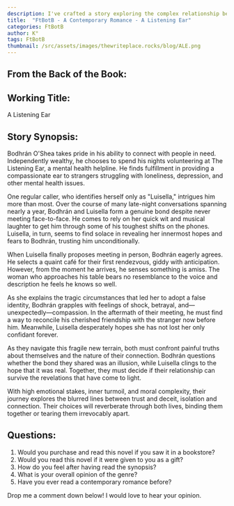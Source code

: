 ```yaml
---
description: I've crafted a story exploring the complex relationship between Bodhrán O'Shea, a wealthy helpline volunteer, and "Luisella," a regular caller who becomes special to him over their year of conversations. When they finally meet in person, the revelation of her false identity forces both characters to confront difficult truths about trust, deception, and human connection. Through their struggle to reconcile their bond with this new reality, I examine how relationships formed in vulnerability can survive when masks fall away.
title:  "FtBotB - A Contemporary Romance - A Listening Ear"
categories: FtBotB
author: K°
tags: FtBotB
thumbnail: /src/assets/images/thewriteplace.rocks/blog/ALE.png
---
```


<LightboxImage src="/src/assets/images/thewriteplace.rocks/blog/ALE.png" alt="" />

## From the Back of the Book:
## Working Title:
A Listening Ear
&nbsp;
## Story Synopsis:
Bodhrán O'Shea takes pride in his ability to connect with people in need. Independently wealthy, he chooses to spend his nights volunteering at The Listening Ear, a mental health helpline. He finds fulfillment in providing a compassionate ear to strangers struggling with loneliness, depression, and other mental health issues.

One regular caller, who identifies herself only as "Luisella," intrigues him more than most. Over the course of many late-night conversations spanning nearly a year, Bodhrán and Luisella form a genuine bond despite never meeting face-to-face. He comes to rely on her quick wit and musical laughter to get him through some of his toughest shifts on the phones. Luisella, in turn, seems to find solace in revealing her innermost hopes and fears to Bodhrán, trusting him unconditionally.

When Luisella finally proposes meeting in person, Bodhrán eagerly agrees. He selects a quaint café for their first rendezvous, giddy with anticipation. However, from the moment he arrives, he senses something is amiss. The woman who approaches his table bears no resemblance to the voice and description he feels he knows so well.

As she explains the tragic circumstances that led her to adopt a false identity, Bodhrán grapples with feelings of shock, betrayal, and—unexpectedly—compassion. In the aftermath of their meeting, he must find a way to reconcile his cherished friendship with the stranger now before him. Meanwhile, Luisella desperately hopes she has not lost her only confidant forever.

As they navigate this fragile new terrain, both must confront painful truths about themselves and the nature of their connection. Bodhrán questions whether the bond they shared was an illusion, while Luisella clings to the hope that it was real. Together, they must decide if their relationship can survive the revelations that have come to light.

With high emotional stakes, inner turmoil, and moral complexity, their journey explores the blurred lines between trust and deceit, isolation and connection. Their choices will reverberate through both lives, binding them together or tearing them irrevocably apart.
&nbsp;
## Questions:
1. Would you purchase and read this novel if you saw it in a bookstore?
2. Would you read this novel if it were given to you as a gift?
3. How do you feel after having read the synopsis?
4. What is your overall opinion of the genre?
5. Have you ever read a contemporary romance before?

Drop me a comment down below! I would love to hear your opinion.


